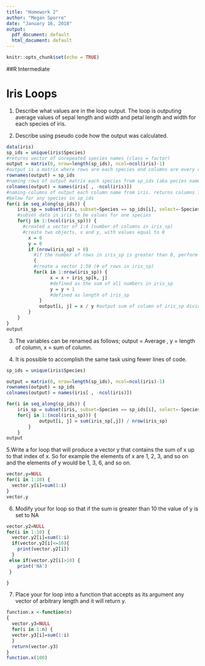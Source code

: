 ```yaml
---
title: "Homework 2"
author: "Megan Sporre"
date: "January 16, 2018"
output:
  pdf_document: default
  html_document: default
---
```


```r
knitr::opts_chunk$set(echo = TRUE)
```

##R Intermediate

# Iris Loops
1. Describe what values are in the loop output.
  The loop is outputing average values of sepal length and width and petal length and width for each species of iris.

2. Describe using pseudo code how the output was calculated.
  
```r
data(iris)
sp_ids = unique(iris$Species)
#returns vector of unrepeated species names (class = factor)
output = matrix(0, nrow=length(sp_ids), ncol=ncol(iris)-1)
#output is a matrix where rows are each species and columns are every column but the last column (species). 0 stops the matirx from populating with values (waiting for function to populate)
rownames(output) = sp_ids
#naming rows of output matrix each species from sp_ids (aka pecies names from iris)
colnames(output) = names(iris[ , -ncol(iris)])
#naming columns of output each column name from iris. returns columns 1:4, and not column 5
#below for any species in sp_ids
for(i in seq_along(sp_ids)) {
    iris_sp = subset(iris, subset=Species == sp_ids[i], select=-Species)
    #subset data in iris to be values for one species
    for(j in 1:(ncol(iris_sp))) {
      #created a vector of 1:4 (number of columns in iris_sp)
      #create two objects, x and y, with values equal to 0
        x = 0
        y = 0
        if (nrow(iris_sp) > 0)
          #if the number of rows in iris_sp is greater than 0, perform the following
          {
          #create a vector 1:50 (# of rows in iris_sp)  
          for(k in 1:nrow(iris_sp)) {
                x = x + iris_sp[k, j]
                #defined as the sum of all numbers in iris_sp
                y = y + 1
                #defined as length of iris_sp
            }
            output[i, j] = x / y #output sum of column of iris_sp divided by length of column of iris_sp
        }
    }
}
output
```

3. The variables can be renamed as follows; output = Average , y = length of column, x = sum of column.

4. It is possible to accomplish the same task using fewer lines of code.
```r
sp_ids = unique(iris$Species)

output = matrix(0, nrow=length(sp_ids), ncol=ncol(iris)-1)
rownames(output) = sp_ids
colnames(output) = names(iris[ , -ncol(iris)])

for(i in seq_along(sp_ids)) {
    iris_sp = subset(iris, subset=Species == sp_ids[i], select=-Species)
    for(j in 1:(ncol(iris_sp))) {
            output[i, j] = sum(iris_sp[,j]) / nrow(iris_sp) 
        }
    }
output
```

5.Write a for loop that will produce a vector y that contains the sum of x up to that index of x. So for example the elements of x are 1, 2, 3, and so on and the elements of y would be 1, 3, 6, and so on.

```r
vector.y=NULL
for(i in 1:10) {
  vector.y[i]=sum(1:i)
}
vector.y
```

6. Modify your for loop so that if the sum is greater than 10 the value of y is set to NA

```r
vector.y2=NULL
for(i in 1:10) {
  vector.y2[i]=sum(1:i)
  if(vector.y2[i]<=10){
    print(vector.y2[i])
  }
 else if(vector.y2[i]>10) {
    print('NA')
 }

}

```

7. Place your for loop into a function that accepts as its argument any vector of arbitrary length and it will return y.

```r
function.x <-function(n)
{
  vector.y3=NULL
  for(i in 1:n) {
  vector.y3[i]=sum(1:i)
  }
  return(vector.y3)
}
function.x(100)
```

